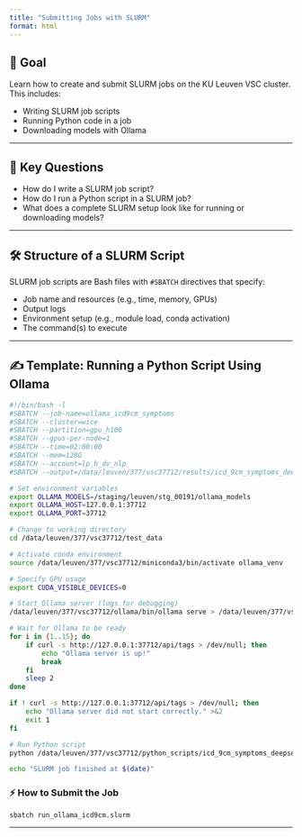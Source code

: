 ```yaml
---
title: "Submitting Jobs with SLURM"
format: html
---
```


## 🎯 Goal

Learn how to create and submit SLURM jobs on the KU Leuven VSC cluster. This includes:

- Writing SLURM job scripts
- Running Python code in a job
- Downloading models with Ollama

---

## 🔑 Key Questions

- How do I write a SLURM job script?
- How do I run a Python script in a SLURM job?
- What does a complete SLURM setup look like for running or downloading models?

---

## 🛠️ Structure of a SLURM Script

SLURM job scripts are Bash files with `#SBATCH` directives that specify:

- Job name and resources (e.g., time, memory, GPUs)
- Output logs
- Environment setup (e.g., module load, conda activation)
- The command(s) to execute

---

## ✍️ Template: Running a Python Script Using Ollama

```bash
#!/bin/bash -l
#SBATCH --job-name=ollama_icd9cm_symptoms
#SBATCH --cluster=wice
#SBATCH --partition=gpu_h100
#SBATCH --gpus-per-node=1
#SBATCH --time=02:00:00
#SBATCH --mem=128G
#SBATCH --account=lp_h_dv_nlp
#SBATCH --output=/data/leuven/377/vsc37712/results/icd_9cm_symptoms_deepseek70b%j.out

# Set environment variables
export OLLAMA_MODELS=/staging/leuven/stg_00191/ollama_models
export OLLAMA_HOST=127.0.0.1:37712
export OLLAMA_PORT=37712

# Change to working directory
cd /data/leuven/377/vsc37712/test_data

# Activate conda environment
source /data/leuven/377/vsc37712/miniconda3/bin/activate ollama_venv

# Specify GPU usage
export CUDA_VISIBLE_DEVICES=0

# Start Ollama server (logs for debugging)
/data/leuven/377/vsc37712/ollama/bin/ollama serve > /data/leuven/377/vsc37712/results/ollama_server_%j.log 2>&1 &

# Wait for Ollama to be ready
for i in {1..15}; do
    if curl -s http://127.0.0.1:37712/api/tags > /dev/null; then
        echo "Ollama server is up!"
        break
    fi
    sleep 2
done

if ! curl -s http://127.0.0.1:37712/api/tags > /dev/null; then
    echo "Ollama server did not start correctly." >&2
    exit 1
fi

# Run Python script
python /data/leuven/377/vsc37712/python_scripts/icd_9cm_symptoms_deepseek70b.py

echo "SLURM job finished at $(date)"
```

### ⚡ How to Submit the Job

```bash
sbatch run_ollama_icd9cm.slurm
```

---